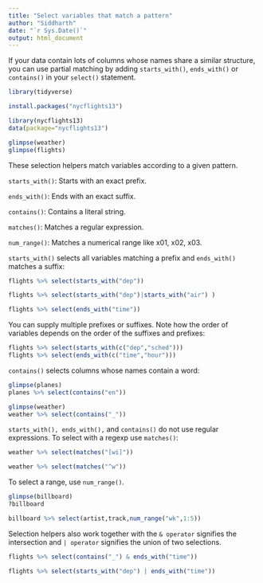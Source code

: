 ---
title: "Select variables that match a pattern"
author: "Siddharth"
date: "`r Sys.Date()`"
output: html_document
---

If your data contain lots of columns whose names share a similar structure, you can use partial matching by adding `starts_with()`, `ends_with()` or `contains()` in your `select()` statement.

```{r}

library(tidyverse)

install.packages("nycflights13")

library(nycflights13)
data(package="nycflights13")

```

```{r}

glimpse(weather)
glimpse(flights)

```

These selection helpers match variables according to a given pattern.

`starts_with()`: Starts with an exact prefix.

`ends_with()`: Ends with an exact suffix.

`contains()`: Contains a literal string.

`matches()`: Matches a regular expression.

`num_range()`: Matches a numerical range like x01, x02, x03.

`starts_with()` selects all variables matching a prefix and `ends_with()` matches a suffix:

```{r}

flights %>% select(starts_with("dep"))

flights %>% select(starts_with("dep")|starts_with("air") )

flights %>% select(ends_with("time"))

```

You can supply multiple prefixes or suffixes. Note how the order of variables depends on the order of the suffixes and prefixes:

```{r}

flights %>% select(starts_with(c("dep","sched")))
flights %>% select(ends_with(c("time","hour")))

```

`contains()` selects columns whose names contain a word:

```{r}

glimpse(planes)
planes %>% select(contains("en"))

glimpse(weather)
weather %>% select(contains("_"))

```

`starts_with(), ends_with(),` and `contains()` do not use regular expressions. To select with a regexp use `matches()`:

```{r}

weather %>% select(matches("[wi]"))

weather %>% select(matches("^w"))

```

To select a range, use `num_range()`.

```{r}

glimpse(billboard)
?billboard

billboard %>% select(artist,track,num_range("wk",1:5))

```

Selection helpers also work together with the `& operator` signifies the intersection and `| operator` signifies the union of two selections.

```{r}

flights %>% select(contains("_") & ends_with("time"))

flights %>% select(starts_with("dep") | ends_with("time"))


```
